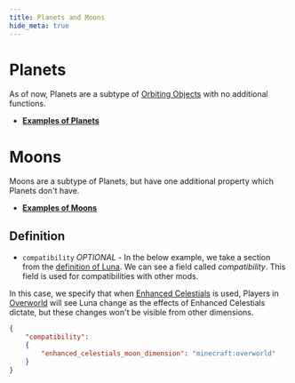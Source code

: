 ```yaml
---
title: Planets and Moons
hide_meta: true
---
```


# Planets

As of now, Planets are a subtype of [Orbiting Objects](https://moddedmc.wiki/cs/project/stellarview/docs/resourcepacks/space_objects) with no additional functions.

* **[Examples of Planets](https://github.com/Povstalec/StellarView/tree/main/src/main/resources/assets/stellarview/stellarview/celestials/planet)**



# Moons

Moons are a subtype of Planets, but have one additional property which Planets don't have.

* **[Examples of Moons](https://github.com/Povstalec/StellarView/tree/main/src/main/resources/assets/stellarview/stellarview/celestials/moon)**

## Definition

* `compatibility` *OPTIONAL* - In the below example, we take a section from the [definition of Luna](https://github.com/Povstalec/StellarView/blob/main/src/main/resources/assets/stellarview/stellarview/celestials/moon/milky_way/sol/earth/luna.json).
We can see a field called *compatibility*. This field is used for compatibilities with other mods.

In this case, we specify that when [Enhanced Celestials](https://www.curseforge.com/minecraft/mc-mods/enhanced-celestials) is used, 
Players in [Overworld](https://minecraft.wiki/w/Overworld) will see Luna change as the effects of Enhanced Celestials dictate, but these changes won't be visible from other dimensions.

```json
{
	"compatibility":
	{
		"enhanced_celestials_moon_dimension": "minecraft:overworld"
	}
}
```
